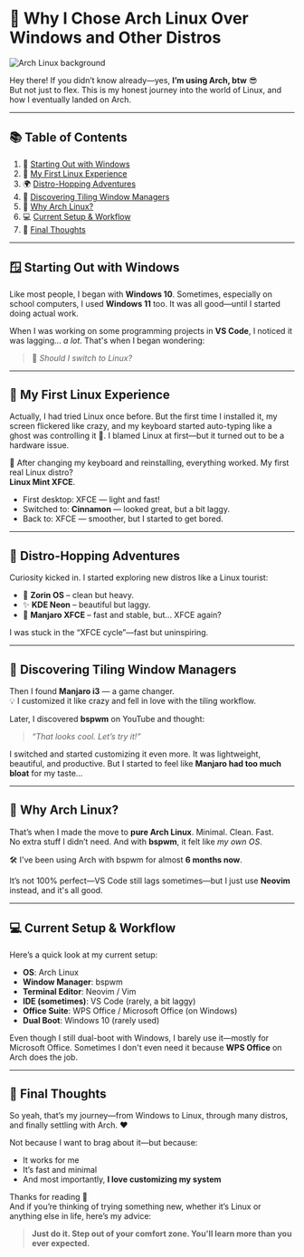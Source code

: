 # 🌟 Why I Chose Arch Linux Over Windows and Other Distros

![Arch Linux background](https://www.pixelstalk.net/wp-content/uploads/2016/10/Free-Arch-Linux-Image.png)

Hey there! If you didn’t know already—yes, **I’m using Arch, btw** 😎  
But not just to flex. This is my honest journey into the world of Linux, and how I eventually landed on Arch.

---

## 📚 Table of Contents

1. 🚪 [Starting Out with Windows](#starting-out-with-windows)  
2. 🧪 [My First Linux Experience](#my-first-linux-experience)  
3. 🌍 [Distro-Hopping Adventures](#distro-hopping-adventures)  
4. 🧱 [Discovering Tiling Window Managers](#discovering-tiling-window-managers)  
5. 🐧 [Why Arch Linux?](#why-arch-linux)  
6. 💻 [Current Setup & Workflow](#current-setup--workflow)  
7. 🧠 [Final Thoughts](#final-thoughts)

---

<a id="starting-out-with-windows"></a>
## 🪟 Starting Out with Windows

Like most people, I began with **Windows 10**. Sometimes, especially on school computers, I used **Windows 11** too. It was all good—until I started doing actual work.

When I was working on some programming projects in **VS Code**, I noticed it was lagging... *a lot*. That's when I began wondering:

> 💭 *Should I switch to Linux?*

---

<a id="my-first-linux-experience"></a>
## 🧪 My First Linux Experience

Actually, I had tried Linux once before. But the first time I installed it, my screen flickered like crazy, and my keyboard started auto-typing like a ghost was controlling it 👻. I blamed Linux at first—but it turned out to be a hardware issue.

🔧 After changing my keyboard and reinstalling, everything worked. My first real Linux distro?  
**Linux Mint XFCE**.

- First desktop: XFCE — light and fast!
- Switched to: **Cinnamon** — looked great, but a bit laggy.
- Back to: XFCE — smoother, but I started to get bored.

---

<a id="distro-hopping-adventures"></a>
## 🧭 Distro-Hopping Adventures

Curiosity kicked in. I started exploring new distros like a Linux tourist:

- 🧊 **Zorin OS** – clean but heavy.
- ✨ **KDE Neon** – beautiful but laggy.
- 🌲 **Manjaro XFCE** – fast and stable, but... XFCE again?

I was stuck in the “XFCE cycle”—fast but uninspiring.

---

<a id="discovering-tiling-window-managers"></a>
## 🔲 Discovering Tiling Window Managers

Then I found **Manjaro i3** — a game changer.  
💡 I customized it like crazy and fell in love with the tiling workflow.

Later, I discovered **bspwm** on YouTube and thought:  
> *“That looks cool. Let’s try it!”*

I switched and started customizing it even more. It was lightweight, beautiful, and productive. But I started to feel like **Manjaro had too much bloat** for my taste...

---

<a id="why-arch-linux"></a>
## 🐧 Why Arch Linux?

That’s when I made the move to **pure Arch Linux**. Minimal. Clean. Fast.  
No extra stuff I didn’t need. And with **bspwm**, it felt like *my own OS*.

🛠️ I've been using Arch with bspwm for almost **6 months now**.

It’s not 100% perfect—VS Code still lags sometimes—but I just use **Neovim** instead, and it's all good.

---

<a id="current-setup--workflow"></a>
## 💻 Current Setup & Workflow

Here’s a quick look at my current setup:

- **OS**: Arch Linux  
- **Window Manager**: bspwm  
- **Terminal Editor**: Neovim / Vim  
- **IDE (sometimes)**: VS Code (rarely, a bit laggy)  
- **Office Suite**: WPS Office / Microsoft Office (on Windows)  
- **Dual Boot**: Windows 10 (rarely used)

Even though I still dual-boot with Windows, I barely use it—mostly for Microsoft Office. Sometimes I don't even need it because **WPS Office** on Arch does the job.

---

<a id="final-thoughts"></a>
## 🧠 Final Thoughts

So yeah, that’s my journey—from Windows to Linux, through many distros, and finally settling with Arch. ❤️

Not because I want to brag about it—but because:

- It works for me  
- It’s fast and minimal  
- And most importantly, **I love customizing my system**

Thanks for reading 🙏  
And if you’re thinking of trying something new, whether it’s Linux or anything else in life, here’s my advice:

> **Just do it. Step out of your comfort zone. You'll learn more than you ever expected.**
